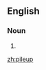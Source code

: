 {{also|pile up|pile-up}}
==English==

===Noun===
{{en-noun}}

# {{alternative spelling of|[[pile-up]]}}

[[zh:pileup]]